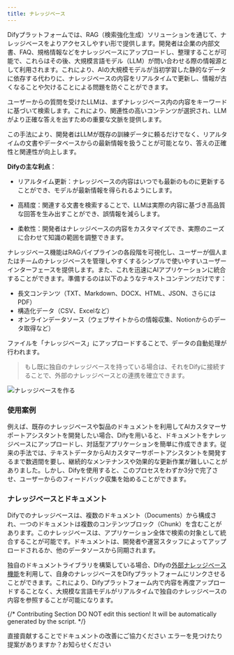 ```yaml
---
title: ナレッジベース
---
```


Difyプラットフォームでは、RAG（検索強化生成）ソリューションを通じて、ナレッジベースをよりアクセスしやすい形で提供します。開発者は企業の内部文書、FAQ、規格情報などをナレッジベースにアップロードし、整理することが可能で、これらはその後、大規模言語モデル（LLM）が問い合わせる際の情報源として利用されます。これにより、AIの大規模モデルが当初学習した静的なデータに依存する代わりに、ナレッジベースの内容をリアルタイムで更新し、情報が古くなることや欠けることによる問題を防ぐことができます。

ユーザーからの質問を受けたLLMは、まずナレッジベース内の内容をキーワードに基づいて検索します。これにより、関連性の高いコンテンツが選択され、LLMがより正確な答えを出すための重要な文脈を提供します。

この手法により、開発者はLLMが既存の訓練データに頼るだけでなく、リアルタイムの文書やデータベースからの最新情報を扱うことが可能となり、答えの正確性と関連性が向上します。

**Difyの主な利点**：

* リアルタイム更新：ナレッジベースの内容はいつでも最新のものに更新することができ、モデルが最新情報を得られるようにします。

* 高精度：関連する文書を検索することで、LLMは実際の内容に基づき高品質な回答を生み出すことができ、誤情報を減らします。

* 柔軟性：開発者はナレッジベースの内容をカスタマイズでき、実際のニーズに合わせて知識の範囲を調整できます。

ナレッジベース機能はRAGパイプラインの各段階を可視化し、ユーザーが個人またはチームのナレッジベースを管理しやすくするシンプルで使いやすいユーザーインターフェースを提供します。また、これを迅速にAIアプリケーションに統合することができます。準備するのは以下のようなテキストコンテンツだけです：

* 長文コンテンツ（TXT、Markdown、DOCX、HTML、JSON、さらにはPDF）
* 構造化データ（CSV、Excelなど）
* オンラインデータソース（ウェブサイトからの情報収集、Notionからのデータ取得など）

ファイルを「ナレッジベース」にアップロードすることで、データの自動処理が行われます。

> もし既に独自のナレッジベースを持っている場合は、それをDifyに接続することで、外部のナレッジベースとの連携を確立できます。

![ナレッジベースを作る](https://assets-docs.dify.ai/2024/12/081d73351099a73061fc201194fd2c0a.png)

### 使用案例

例えば、既存のナレッジベースや製品のドキュメントを利用してAIカスタマーサポートアシスタントを開発したい場合、Difyを用いると、ドキュメントをナレッジベースにアップロードし、対話型アプリケーションを簡単に作成できます。従来の手法では、テキストデータからAIカスタマーサポートアシスタントを開発するまで数週間を要し、継続的なメンテナンスや効果的な更新作業が難しいことがありました。しかし、Difyを使用すると、このプロセスをわずか3分で完了させ、ユーザーからのフィードバック収集を始めることができます。

### ナレッジベースとドキュメント

Difyでのナレッジベースは、複数のドキュメント（Documents）から構成され、一つのドキュメントは複数のコンテンツブロック（Chunk）を含むことがあります。このナレッジベースは、アプリケーション全体で検索の対象として統合することが可能です。ドキュメントは、開発者や運営スタッフによってアップロードされるか、他のデータソースから同期されます。

独自のドキュメントライブラリを構築している場合、Difyの[外部ナレッジベース機能](./connect-external-knowledge-base)を利用して、自身のナレッジベースをDifyプラットフォームにリンクさせることができます。これにより、Difyプラットフォーム内で内容を再度アップロードすることなく、大規模な言語モデルがリアルタイムで独自のナレッジベースの内容を参照することが可能になります。

{/*
Contributing Section
DO NOT edit this section!
It will be automatically generated by the script.
*/}

<CardGroup cols="2">
    <Card
        title="このページを編集する"
        icon="pen-to-square"
        href="https://github.com/langgenius/dify-docs-mintlify/edit/main/ja-jp/guides/knowledge-base/readme.mdx"
    >
        直接貢献することでドキュメントの改善にご協力ください
    </Card>
    <Card
        title="問題を報告する"
        icon="github"
        href="https://github.com/langgenius/dify-docs-mintlify/issues/new?title=ドキュメントの問題%3A%20&body=%23%23%20問題の説明%0A%3C%21--%20発見した問題について簡単に説明してください%20--%3E%0A%0A%23%23%20ページリンク%0Ahttps%3A%2F%2Fgithub.com%2Flanggenius%2Fdify-docs-mintlify%2Fblob%2Fmain%2Fja-jp/guides/knowledge-base%2Freadme.mdx%0A%0A%23%23%20提案される変更%0A%3C%21--%20特定の変更案がある場合は、ここで説明してください%20--%3E%0A%0A%3C%21--%20ドキュメントの品質向上にご協力いただきありがとうございます！%20--%3E"
    >
        エラーを見つけたり提案がありますか？お知らせください
    </Card>
</CardGroup>
